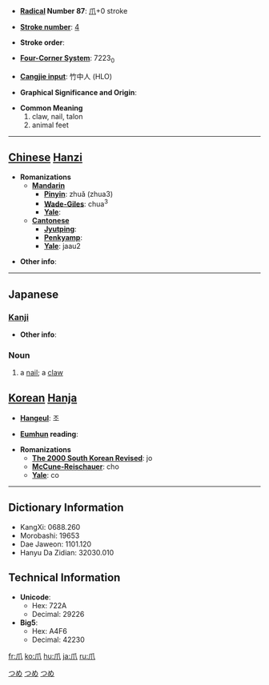 * '''[[Wiktionary:Chinese radical index| Radical]] Number 87''': [[Wiktionary:Chinese radical index 爪|爪]]+0 stroke

* '''[[Wiktionary:Chinese total strokes index|Stroke number]]''': [[Wiktionary:Chinese total strokes index 4|4]]

* '''Stroke order''': 

* '''[[Wiktionary:Chinese four corner index|Four-Corner System]]''': 7223<sub>0</sub>

* '''[[Wiktionary:Chinese Cangjie index|Cangjie input]]''': 竹中人 (HLO)

* '''Graphical Significance and Origin''': 

* '''Common Meaning'''
*#claw, nail, talon
*# animal feet


----

== [[Chinese]] [[Hanzi]] ==

* '''Romanizations'''
** '''[[Mandarin]]'''
*** '''[[Pinyin]]''': zhuǎ (zhua3)
*** '''[[Wade-Giles]]''': chua<sup>3</sup>
*** '''[[Yale]]''': 
** '''[[Cantonese]]'''
*** '''[[Jyutping]]''':
*** '''[[Penkyamp]]''': 
*** '''[[Yale]]''': jaau2

* '''Other info''': 

----

==Japanese==
[[Category:1000_Japanese_basic_words|つめ]]
===[[Kanji]]===
{{kanji|[[そう]] (sō)
|[[つめ]] (tsume)
}}

* '''Other info''':  

=== Noun ===
{{janoun|つめ|tsume}}

[[Category:Japanese language|つめ]]
[[Category:Japanese nouns|つめ]]
#a [[nail]]; a [[claw]]

== [[Korean]] [[Hanja]] ==

* '''[[Hangeul]]''': 조

* '''[[Eumhun]] reading''': 

* '''Romanizations'''
** '''[[The 2000 South Korean Revised Romanization|The 2000 South Korean Revised]]''': jo
** '''[[McCune-Reischauer]]''': cho
** '''[[Yale]]''': co

----

== Dictionary Information ==

* KangXi: 0688.260
* Morobashi: 19653
* Dae Jaweon: 1101.120
* Hanyu Da Zidian: 32030.010

== Technical Information ==

* '''Unicode''':
** Hex: 722A
** Decimal: 29226
* '''Big5''':
** Hex: A4F6
** Decimal: 42230

[[fr:爪]]
[[ko:爪]]
[[hu:爪]]
[[ja:爪]]
[[ru:爪]]